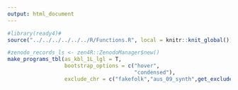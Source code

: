 ```yaml
---
output: html_document
---
```


```r
#library(ready4)#
source("../../../../../../R/Functions.R", local = knitr::knit_global())
```

```r
#zenodo_records_ls <- zen4R::ZenodoManager$new()
make_programs_tbl(as_kbl_1L_lgl = T,
                  bootstrap_options = c("hover", 
                                        "condensed"),
                  exclude_chr = c("fakefolk","aus_09_synth",get_excluded_repos()))#c("dce_sa_cards","aus_09_synth", "fakefolk","rebuild")
```



